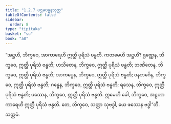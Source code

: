 ```yaml
---
title: "1.2.7 ပဌမဗန္ဓနသုတ္တ"
tableOfContents: false
sidebar:
  order: 8
type: "tipitaka"
basket: "su"
book: "a8"
---
```



<DynamicBreadcrumb />

<Division number="17" book="a8">

<Paragraph number="176" book="a8">
“အဋ္ဌဟိ, ဘိက္ခဝေ, အာကာရေဟိ ဣတ္ထီ ပုရိသံ ဗန္ဓတိ. ကတမေဟိ အဋ္ဌဟိ? ရုဏ္ဏေန, ဘိက္ခဝေ, ဣတ္ထီ ပုရိသံ ဗန္ဓတိ; ဟသိတေန, ဘိက္ခဝေ, ဣတ္ထီ ပုရိသံ ဗန္ဓတိ; ဘဏိတေန, ဘိက္ခဝေ, ဣတ္ထီ ပုရိသံ ဗန္ဓတိ; အာကပ္ပေန, ဘိက္ခဝေ, ဣတ္ထီ ပုရိသံ ဗန္ဓတိ; ဝနဘင်္ဂေန, ဘိက္ခဝေ, ဣတ္ထီ ပုရိသံ ဗန္ဓတိ; ဂန္ဓေန, ဘိက္ခဝေ, ဣတ္ထီ ပုရိသံ ဗန္ဓတိ; ရသေန, ဘိက္ခဝေ, ဣတ္ထီ ပုရိသံ ဗန္ဓတိ; ဖဿေန, ဘိက္ခဝေ, ဣတ္ထီ ပုရိသံ ဗန္ဓတိ. ဣမေဟိ ခေါ, ဘိက္ခဝေ, အဋ္ဌဟာကာရေဟိ ဣတ္ထီ ပုရိသံ ဗန္ဓတိ. တေ, ဘိက္ခဝေ, သတ္တာ သုဗဒ္ဓါ, ယေ ဖဿေန ဗဒ္ဓါ”တိ.

</Paragraph>
</Division>

<Paragraph number="177" type="center" book="a8">
သတ္တမံ.
</Paragraph>
